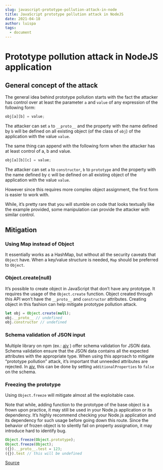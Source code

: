 ```yaml
---
slug: javascript-prototype-pollution-attack-in-node
title: JavaScript prototype pollution attack in NodeJS
date: 2021-04-18
author: luispa
tags:
  - document
---
```

# Prototype pollution attack in NodeJS application
## General concept of the attack

The general idea behind prototype pollution starts with the fact the attacker has control over at least the parameter `a` and `value` of any expression of the following form:

```javascript
obj[a][b] = value;
```

The attacker can set `a` to `__proto__` and the property with the name defined by `b` will be defined on all existing object (of the class of `obj`) of the application with the value `value`.

The same thing can append with the following form when the attacker has at least control of a, b and value.

```javascript
obj[a][b][c] = value;
```

The attacker can set `a` to `constructor`, `b` to `prototype` and the property with the name defined by c will be defined on all existing object of the application with the value `value`.



However since this requires more complex object assignment, the first form is easier to work with.



While, it’s pretty rare that you will stumble on code that looks textually like the example provided, some manipulation can provide the attacker with similar control.


## Mitigation
### Using Map instead of Object

It essentially works as a HashMap, but without all the security caveats that `Object` have. When a key/value structure is needed, `Map` should be preferred to `Object`.

### Object.create(null)

It’s possible to create object in JavaScript that don’t have any prototype. It requires the usage of the `Object.create` function. Object created through this API won’t have the `__proto__` and `constructor` attributes. Creating object in this fashion can help mitigate prototype pollution attack.

```javascript
let obj = Object.create(null);
obj.__proto__ // undefined
obj.constructor // undefined
```

### Schema validation of JSON input

Multiple library on npm (ex.: [ajv](https://www.npmjs.com/package/ajv) ) offer schema validation for JSON data. Schema validation ensure that the JSON data contains all the expected attributes with the appropriate type. When using this approach to mitigate “prototype pollution” attack, it’s important that unneeded attributes are rejected. In [ajv](https://www.npmjs.com/package/ajv), this can be done by setting `additionalProperties` to `false` on the schema.

### Freezing the prototype

Using `Object.freeze` will mitigate almost all the exploitable case.



Note that while, adding function to the prototype of the base object is a frown upon practice, it may still be used in your Node.js application or its dependency. It’s highly recommend checking your Node.js application and its dependency for such usage before going down this route. Since the behavior of frozen object is to silently fail on property assignation, it may introduce hard to identify bug.

```javascript 
Object.freeze(Object.prototype);
Object.freeze(Object);
({}).__proto__.test = 123;
({}).test // this will be undefined
```

[Source](https://github.com/HoLyVieR/prototype-pollution-nsec18/blob/master/paper/JavaScript_prototype_pollution_attack_in_NodeJS.pdf)


